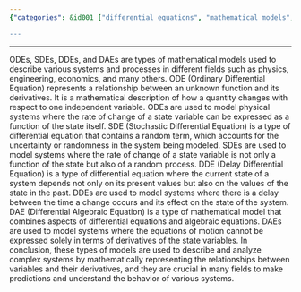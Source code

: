 ```yaml
---
{"categories": &id001 ["differential equations", "mathematical models", "physics", "engineering", "economics", "odes", "sdes", "ddes", "daes"], "category": "Mathematics", "date": "2023-02-08 05:28:48", "description": "Differential equations are a type of mathematical model utilized across various disciplines such as physics, engineering, and economics to establish relationships between variables and their derivatives. These equations come in different forms, including Ordinary Differential Equations (ODEs), Stochastic Differential Equations (SDEs), Delay Differential Equations (DDEs), and Distributional Differential Equations (DAEs), each designed to account for specific system properties or uncertainties.", "tags": *id001, "title": "differential equations: ODE (Ordinary Differential Equation), SDE (Stochastic Differential Equation), DDE (Delay Differential Equation), DAE (Differential Algebraic Equation)"}

---
```


------
ODEs, SDEs, DDEs, and DAEs are types of mathematical models used to describe various systems and processes in different fields such as physics, engineering, economics, and many others.
ODE (Ordinary Differential Equation) represents a relationship between an unknown function and its derivatives. It is a mathematical description of how a quantity changes with respect to one independent variable. ODEs are used to model physical systems where the rate of change of a state variable can be expressed as a function of the state itself.
SDE (Stochastic Differential Equation) is a type of differential equation that contains a random term, which accounts for the uncertainty or randomness in the system being modeled. SDEs are used to model systems where the rate of change of a state variable is not only a function of the state but also of a random process.
DDE (Delay Differential Equation) is a type of differential equation where the current state of a system depends not only on its present values but also on the values of the state in the past. DDEs are used to model systems where there is a delay between the time a change occurs and its effect on the state of the system.
DAE (Differential Algebraic Equation) is a type of mathematical model that combines aspects of differential equations and algebraic equations. DAEs are used to model systems where the equations of motion cannot be expressed solely in terms of derivatives of the state variables.
In conclusion, these types of models are used to describe and analyze complex systems by mathematically representing the relationships between variables and their derivatives, and they are crucial in many fields to make predictions and understand the behavior of various systems.
